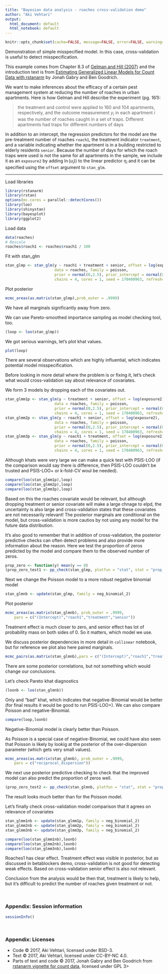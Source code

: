 ```yaml
---
title: "Bayesian data analysis - roaches cross-validation demo"
author: "Aki Vehtari"
output:
  html_document: default
  html_notebook: default
---
```


```r
knitr::opts_chunk$set(cache=FALSE, message=FALSE, error=FALSE, warning=FALSE, comment=NA, out.width='95%')
```

Demonstration of simple misspecified model. In this case, cross-validation
is useful to detect misspecification.

This example comes from Chapter 8.3 of [Gelman and Hill (2007)](http://www.stat.columbia.edu/~gelman/arm/) and the introduction text is from [Estimating Generalized Linear Models for Count Data with rstanarm](https://cran.r-project.org/web/packages/rstanarm/vignettes/count.html) by Jonah Gabry and Ben Goodrich.

We want to make inferences about the efficacy of a certain pest management system at reducing the number of roaches in urban apartments. Here is how Gelman and Hill describe the experiment (pg. 161):

> the treatment and control were applied to 160 and 104 apartments, respectively, and the outcome measurement $y_i$ in each apartment $i$ was the number of roaches caught in a set of traps. Different apartments had traps for different numbers of days

In addition to an intercept, the regression predictors for the model are the pre-treatment number of roaches `roach1`, the treatment indicator `treatment`, and a variable indicating whether the apartment is in a building restricted to elderly residents `senior`. Because the number of days for which the roach traps were used is not the same for all apartments in the sample, we include it as an `exposure2` by adding $\ln(u_i)$) to the linear predictor $\eta_i$ and it can be specified using the `offset` argument to `stan_glm`.

___

Load libraries

```r
library(rstanarm)
library(rstan)
options(mc.cores = parallel::detectCores())
library(loo)
library(shinystan)
library(bayesplot)
library(ggplot2)
```

Load data
```r
data(roaches)
# Rescale
roaches$roach1 <- roaches$roach1 / 100
```

Fit with stan_glm
```r
stan_glmp <- stan_glm(y ~ roach1 + treatment + senior, offset = log(exposure2),
                      data = roaches, family = poisson, 
                      prior = normal(0,2.5), prior_intercept = normal(0,5),
                      chains = 4, cores = 1, seed = 170400963, refresh=0)
```

Plot posterior
```r
mcmc_areas(as.matrix(stan_glmp),prob_outer = .9999)
```

We have all marginals significantly away from zero.

We can use Pareto-smoothed importance sampling as model checking tool, too.
```r
(loop <- loo(stan_glmp))
```
We got serious warnings, let's plot khat values.
```r
plot(loop)
```

There are several observations which are highly influential, which
indicates potential model misspecification.

Before looking in more detail where the problem is or fixing it, let's check what would cross-validation say about relevance of covariates.

We form 3 models by dropping each of the covariates out.
```r
stan_glmm1p <- stan_glm(y ~ treatment + senior, offset = log(exposure2),
                      data = roaches, family = poisson, 
                      prior = normal(0,2.5), prior_intercept = normal(0,5),
                      chains = 4, cores = 1, seed = 170400963, refresh=-1)
stan_glmm2p <- stan_glm(y ~ roach1 + senior, offset = log(exposure2),
                      data = roaches, family = poisson, 
                      prior = normal(0,2.5), prior_intercept = normal(0,5),
                      chains = 4, cores = 1, seed = 170400963, refresh=-1)
stan_glmm3p <- stan_glm(y ~ roach1 + treatment, offset = log(exposure2),
                      data = roaches, family = poisson, 
                      prior = normal(0,2.5), prior_intercept = normal(0,5),
                      chains = 4, cores = 1, seed = 170400963, refresh=-1)
```

Although khats were very large we can make a quick test with PSIS-LOO (if the comparison would say there is difference, then PSIS-LOO couldn't be trusted and PSIS-LOO+ or k-fold-CV woul be needed).
```r
compare(loo(stan_glmm1p),loop)
compare(loo(stan_glmm2p),loop)
compare(loo(stan_glmm3p),loop)
```
Based on this the roaches covariate would be relevant, but although dropping treatment or senior covariate will make a large chnage to elpd, the uncertainty is also large and cross-validation states that these covariates are not necessarily relevant! The posterior marginals are conditional on the model, but cross-validation is more cautios by not using any model for the future data distribution.

It's also good to remember that in addition of cross-validation, the posterior predictive checks can often detect problems and also provide more information about the reason. Here we test the proportion of zeros predicted by the model and compare them to the observed number of zeros.
```r
prop_zero <- function(y) mean(y == 0)
(prop_zero_test1 <- pp_check(stan_glmp, plotfun = "stat", stat = "prop_zero"))
```

Next we change the Poisson model to a more robust negative binomial model
```r
stan_glmnb <- update(stan_glmp, family = neg_binomial_2)
```

Plot posterior
```r
mcmc_areas(as.matrix(stan_glmnb), prob_outer = .9999,
    pars = c("(Intercept)","roach1","treatment","senior"))
```

Treatment effect is much closer to zero, and senior effect has lot of probability mass on both sides of 0. So it matters, which model we use.

We discuss posterior dependencies in more detail in `collinear` notebook, but for reference we plot also here paired marginals.
```r
mcmc_pairs(as.matrix(stan_glmnb),pars = c("(Intercept)","roach1","treatment","senior"))
```

There are some posterior correlations, but not something which would change our conclusions.

Let's check Pareto khat diagnostics
```r
(loonb <- loo(stan_glmnb))
```
Only and "bad" khat, which indicates that negative-Binomial would be
better (for final results it would be good to run PSIS-LOO+). We can also compare Poisson and negative-Binomial.
```r
compare(loop,loonb)
```
Negative-Binomial model is clearly better than Poisson.

As Poisson is a special case of negative-Binomial, we could have also seen that Poisson is likely by lookig at the posterior of the over-dispersion parameter (which gets very small values).
```r
mcmc_areas(as.matrix(stan_glmnb), prob_outer = .9999,
    pars = c("reciprocal_dispersion"))
```

We next use posterior predictive checking to check that the improved model can also predict the proportion of zeros well.
```r
(prop_zero_test2 <- pp_check(stan_glmnb, plotfun = "stat", stat = "prop_zero"))
```
The result looks much better than for the Poisson model.


Let's finally check cross-validation model comparison that it agrees on relevance of covariates
```r
stan_glmm1nb <- update(stan_glmm1p, family = neg_binomial_2)
stan_glmm2nb <- update(stan_glmm2p, family = neg_binomial_2)
stan_glmm3nb <- update(stan_glmm3p, family = neg_binomial_2)
```

```r
compare(loo(stan_glmm1nb),loonb)
compare(loo(stan_glmm2nb),loonb)
compare(loo(stan_glmm3nb),loonb)
```
Roaches1 has clear effect. Treatment effect was visible in posterior, but as discussed in betablockers demo, cross-validation is not good for detecting weak effects. Based on cross-validation senior effect is also not relevant.

Conclusion from the analysis would be then that, treatment is likely to help, but it's difficult to predict the number of roaches given treatment or not.


<br />


### Appendix: Session information

```r
sessionInfo()
```

<br />

### Appendix: Licenses

* Code &copy; 2017, Aki Vehtari, licensed under BSD-3.
* Text &copy; 2017, Aki Vehtari, licensed under CC-BY-NC 4.0.
* Parts of text and code &copy; 2017, Jonah Gabry and Ben Goodrich from [rstanarm vignette for count data](https://cran.r-project.org/web/packages/rstanarm/vignettes/count.html), licensed under GPL 3>

